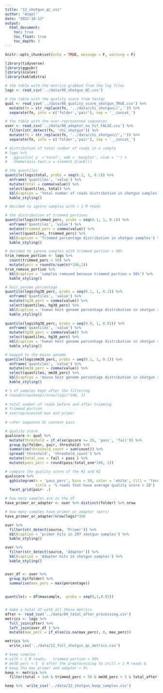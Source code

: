 ```yaml
---
title: "12_shotgun_qc_vis"
author: "Angel"
date: "2022-10-13"
output:
  html_document:
    toc: true
    toc_float: true
    toc_depth: 3
---
```


```r
knitr::opts_chunk$set(echo = TRUE, message = F, warning = F)
```

```r
library(tidyverse) 
library(ggpubr)
library(scales)
library(kableExtra)
```

```r
# the table with the metrics grabbed from the log files
logs <- read_csv('../data/09_shotgun_QC.csv')

# the table with the quality score from fastqc 
qual <- read_csv('../data/08_quality_score_shotgun_TRUE.csv') %>% 
  mutate(fn = str_replace(fn, '../data/chi_shotgun//','')) %>% 
  separate(fn, into = c('folder','pair'), sep = '__concat_')

# the table with the over-represented sequences 
over <- read_csv('../data/08_adapter_no_hit_FALSE.csv') %>% 
  filter(str_detect(fn, 'chi_shotgun')) %>% 
  mutate(fn = str_replace(fn, '../data/chi_shotgun//','')) %>% 
  separate(fn, into = c('folder','pair'), sep = '__concat_')
```

```r
# distribution of total number of reads in a sample
# logs %>% 
#   ggviolin( y  ='total', add = 'boxplot', xlab = '') +
#   theme(axis.text.x = element_blank())

# the quantiles
quantile(logs$total, probs = seq(0.1, 1, 0.1)) %>% 
  enframe('quantiles', 'value') %>% 
  mutate(total = comma(value)) %>% 
  select(quantiles, total) %>% 
  kbl(caption = 'Total number of reads distribution in shotgun samples') %>% 
  kable_styling()

# decided to ignore samples with < 1 M reads
```
```r
# the distribution of trimmed portions
quantile(logs$trimmed_perc, probs = seq(0.1, 1, 0.1)) %>% 
  enframe('quantiles', 'value') %>% 
  mutate(trimmed_perc = comma(value)) %>% 
  select(quantiles, trimmed_perc) %>% 
  kbl(caption = 'Trimmed percentage distribution in shotgun samples') %>% 
  kable_styling()

# decided to ignore samples with trimmed portion > 50%
trim_remove_portion <- logs %>% 
  count(trimmed_perc > 50) %>% 
  mutate(perc = round(n/sum(n)*100,2))
trim_remove_portion %>% 
  kbl(caption = 'samples removed because trimmed portion > 50%') %>% 
  kable_styling()
```

```r
# host genome percentage
quantile(logs$hg38_perc, probs = seq(0.1, 1, 0.1)) %>% 
  enframe('quantiles', 'value') %>% 
  mutate(hg38_perc = comma(value)) %>% 
  select(quantiles, hg38_perc) %>% 
  kbl(caption = 'human host genome percentage distribution in shotgun samples') %>% 
  kable_styling()
 
quantile(logs$hg38_perc, probs = seq(0.9, 1, 0.01)) %>% 
  enframe('quantiles', 'value') %>% 
  mutate(hg38_perc = comma(value)) %>% 
  select(quantiles, hg38_perc) %>% 
  kbl(caption = 'human host genome percentage distribution in shotgun samples') %>% 
  kable_styling()
```

```r
# mapped to the mouse genome
quantile(logs$mm38_perc, probs = seq(0.1, 1, 0.1)) %>% 
  enframe('quantiles', 'value') %>% 
  mutate(mm38_perc = comma(value)) %>% 
  select(quantiles, mm38_perc) %>% 
  kbl(caption = 'mouse host genome percentage distribution in shotgun samples') %>% 
  kable_styling()
```

```r
  
 
# % of samples kept after the filtering
# round(nrow(keep)/nrow(logs)*100, 2) 
 
# total number of reads before and after trimming 
# trimmed portion 
# overrepresented max and primer 
  
# >>Per sequence GC content	pass
```

```r
# quality score 
qualscore <- qual %>% 
  mutate(threshold = if_else(qscore >= 28, 'pass', 'fail')) %>% 
  group_by(folder, pair, threshold) %>% 
  summarise(threshold_count = sum(count)) %>% 
  spread('threshold', 'threshold_count') %>% 
  mutate(total_one = fail + pass ) %>% 
  mutate(pass_perc = round(pass/total_one*100, 2))

# compare the quality score of the R1 and R2
qualscore %>% 
  gghistogram(x = 'pass_perc', bins = 50, color = 'white', fill = 'forestgreen',
              title = '% reads that have average quality score > 28')  +
  facet_grid(pair~ .) 
```
```r
# how many samples are in the df
have_primer_or_adapter <- over %>% distinct(folder) %>% nrow

# how many samples have_primer_or_adapter (perc)
have_primer_or_adapter/nrow(logs)*100

over %>% 
  filter(str_detect(source, 'Primer')) %>% 
  kbl(caption = 'primer hits in 297 shotgun samples') %>% 
  kable_styling()

over %>% 
  filter(str_detect(source, 'Adapter')) %>% 
  kbl(caption = 'Adapter hits in shotgun samples') %>% 
  kable_styling()


over_df <- over %>% 
  group_by(folder) %>% 
  summarise(max_perc = max(percentage)) 
  
  
quantile(x = df$maxsample,  probs = seq(0,1,0.01))



```

```r
# make a total df with all those metrics
after <- read_csv('../data/09_total_after_processing.csv')
metrics <- logs %>% 
  full_join(after) %>% 
  left_join(over_df ) %>% 
  mutate(max_perc = if_else(is.na(max_perc), 0, max_perc))

metrics %>% 
  write_csv('../data/12_full_shotgun_qc_metrics.csv')

# keep samples :
# with > 1 M reads;   trimmed portion < 50% 
# mm38 perc < 5  & after the preprocessing to still > 1 M reads & 
# keep the max primer and adapter < 5%
keep <- metrics %>%  
  filter(total > 1e6 & trimmed_perc < 50 & mm38_perc < 5 & total_after > 1e6 & max_perc < 5) 

keep %>%  write_csv('../data/12_shotgun_keep_samples.csv')
```



